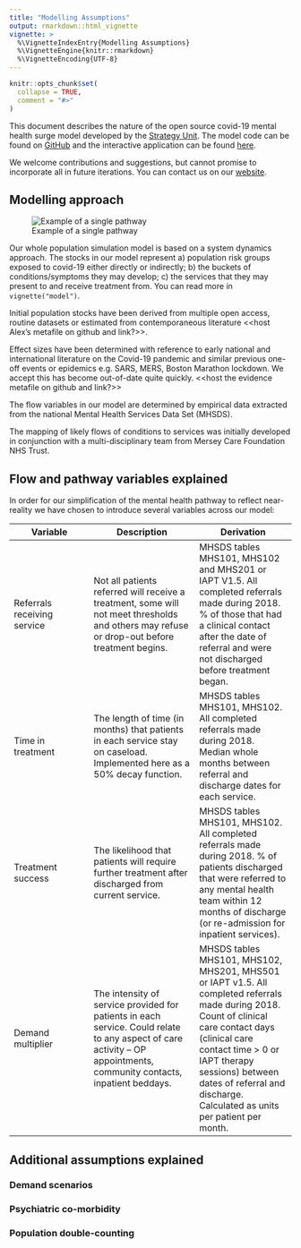 ```yaml
---
title: "Modelling Assumptions"
output: rmarkdown::html_vignette
vignette: >
  %\VignetteIndexEntry{Modelling Assumptions}
  %\VignetteEngine{knitr::rmarkdown}
  %\VignetteEncoding{UTF-8}
---
```


```r
knitr::opts_chunk$set(
  collapse = TRUE,
  comment = "#>"
)
```

This document describes the nature of the open source covid-19 mental health surge model developed by the [Strategy Unit][su]. The model code can be found on [GitHub][gh] and the interactive application can be found [here][app]. 

We welcome contributions and suggestions, but cannot promise to incorporate all in future iterations. You can contact
us on our [website][su_contact].

## Modelling approach 

![Example of a single pathway](model-pathway.jpg "Model Pathway")

Our whole population simulation model is based on a system dynamics approach. The stocks in our model represent a) population risk groups exposed to covid-19 either directly or indirectly; b) the buckets of conditions/symptoms they may develop; c) the services that they may present to and receive treatment from. You can read more in `vignette("model")`. 

Initial population stocks have been derived from multiple open access, routine datasets or estimated from contemporaneous literature <<host Alex’s metafile on github and link?>>. 

Effect sizes have been determined with reference to early national and international literature on the Covid-19 pandemic and similar previous one-off events or epidemics e.g. SARS, MERS, Boston Marathon lockdown. We accept this has become out-of-date quite quickly. <<host the evidence metafile on github and link?>>  

The flow variables in our model are determined by empirical data extracted from the national Mental Health Services Data Set (MHSDS). 

The mapping of likely flows of conditions to services was initially developed in conjunction with a multi-disciplinary team from Mersey Care Foundation NHS Trust. 

## Flow and pathway variables explained 

In order for our simplification of the mental health pathway to reflect near-reality we have chosen to introduce several variables across our model: 

| Variable | Description | Derivation |
|----------|-------------|------------|
| Referrals receiving service | Not all patients referred will receive a treatment, some will not meet thresholds and others may refuse or drop-out before treatment begins. | MHSDS tables MHS101, MHS102 and MHS201 or IAPT V1.5. All completed referrals made during 2018. % of those that had a clinical contact after the date of referral and were not discharged before treatment began. | 
| Time in treatment | The length of time (in months) that patients in each service stay on caseload. Implemented here as a 50% decay function. | MHSDS tables MHS101, MHS102. All completed referrals made during 2018. Median whole months between referral and discharge dates for each service. |
| Treatment success | The likelihood that patients will require further treatment after discharged from current service. |  MHSDS tables MHS101, MHS102. All completed referrals made during 2018. % of patients discharged that were referred to any mental health team within 12 months of discharge (or re-admission for inpatient services). |
| Demand multiplier | The intensity of service provided for patients in each service. Could relate to any aspect of care activity – OP appointments, community contacts, inpatient beddays. | MHSDS tables MHS101, MHS102, MHS201, MHS501 or IAPT v1.5. All completed referrals made during 2018. Count of clinical care contact days (clinical care contact time > 0 or IAPT therapy sessions) between dates of referral and discharge. Calculated as units per patient per month. |

## Additional assumptions explained 

### Demand scenarios 

### Psychiatric co-morbidity

### Population double-counting

[su]: https://www.strategyunitwm.nhs.uk/
[su_contact]: https://www.strategyunitwm.nhs.uk/contact
[gh]: https://github.com/The-Strategy-Unit/723_mh_covid_surge_modelling/ 
[app]: https://strategyunit.shinyapps.io/MH_Surge_Modelling/
